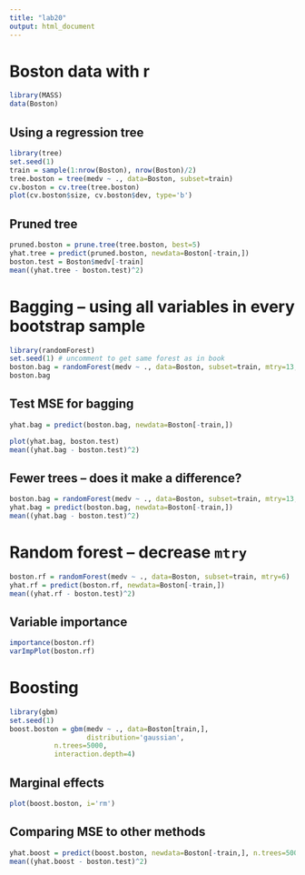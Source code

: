 ```yaml
---
title: "lab20"
output: html_document
---
```



# Boston data with r

```r
library(MASS)
data(Boston)
```

## Using a regression tree

```r
library(tree)
set.seed(1)
train = sample(1:nrow(Boston), nrow(Boston)/2)
tree.boston = tree(medv ~ ., data=Boston, subset=train)
cv.boston = cv.tree(tree.boston)
plot(cv.boston$size, cv.boston$dev, type='b')
```

## Pruned tree

```r
pruned.boston = prune.tree(tree.boston, best=5)
yhat.tree = predict(pruned.boston, newdata=Boston[-train,])
boston.test = Boston$medv[-train]
mean((yhat.tree - boston.test)^2)
```

# Bagging -- using all variables in every bootstrap sample

```r
library(randomForest)
set.seed(1) # uncomment to get same forest as in book
boston.bag = randomForest(medv ~ ., data=Boston, subset=train, mtry=13, importance=TRUE)
boston.bag
```

## Test MSE for bagging

```r
yhat.bag = predict(boston.bag, newdata=Boston[-train,])

plot(yhat.bag, boston.test)
mean((yhat.bag - boston.test)^2)
```

## Fewer trees -- does it make a difference?

```r
boston.bag = randomForest(medv ~ ., data=Boston, subset=train, mtry=13, ntree=25)
yhat.bag = predict(boston.bag, newdata=Boston[-train,])
mean((yhat.bag - boston.test)^2)
```

# Random forest -- decrease `mtry`

```r
boston.rf = randomForest(medv ~ ., data=Boston, subset=train, mtry=6)
yhat.rf = predict(boston.rf, newdata=Boston[-train,])
mean((yhat.rf - boston.test)^2)

```

## Variable importance

```r
importance(boston.rf)
varImpPlot(boston.rf)
```

# Boosting

```r
library(gbm)
set.seed(1)
boost.boston = gbm(medv ~ ., data=Boston[train,], 
                   distribution='gaussian',
		   n.trees=5000,
		   interaction.depth=4)
```

## Marginal effects

```r
plot(boost.boston, i='rm')
```

## Comparing MSE to other methods

```r
yhat.boost = predict(boost.boston, newdata=Boston[-train,], n.trees=5000)
mean((yhat.boost - boston.test)^2)
```